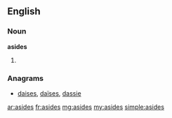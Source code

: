 ==English==

===Noun===
'''asides'''

# {{plural of|[[aside]]}}

===Anagrams===
* {{alphagram|adeiss}} [[daises#English|daises]], [[daïses#English|daïses]], [[dassie#English|dassie]]

[[ar:asides]]
[[fr:asides]]
[[mg:asides]]
[[my:asides]]
[[simple:asides]]